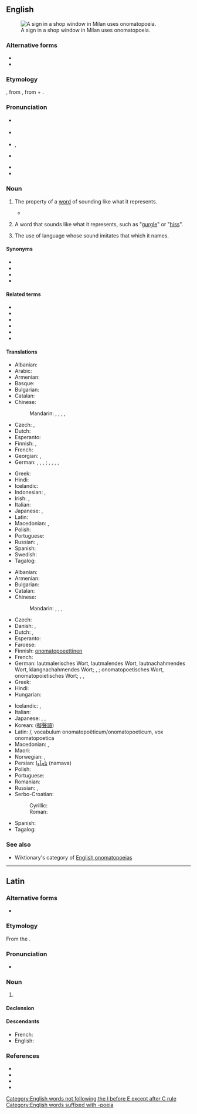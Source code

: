 {{also|onomatopoeïa|onomatopœia}}
==English==
{{was wotd|2006|April|10}}
{{wikipedia}}
[[Image:Clocks no tic tac.JPG|thumb|right|A sign in a shop window in Milan uses onomatopoeia.]]

===Alternative forms===
* {{l|en|onomatopeia}}
* {{l|en|onomatopœia}}

===Etymology===
{{bor|en|grc|ὀνοματοποιία||the coining of a word in imitation of a sound|withtext=1}}, from {{m|grc|ὀνοματοποιέω||to coin names}}, from {{m|grc|ὄνομα||name}} + {{m|grc|ποιέω||to make, to do, to produce}}.

===Pronunciation===
* {{a|NZ}} {{IPA|/ˌɒnəˌmætəˈpeɪə/|lang=en}}
* {{a|RP}} {{IPA|/ˌɒnəˌmætəˈpiːə/|lang=en}}
* {{a|US}} {{enPR|än'ə-măt'ə-pēʹə ''or'' än'ə-mät'ə-pēʹə}}, {{IPA|/ˌɑnəˌmætəˈpiːə/|/ˌɑnəˌmɑtəˈpiːə/|lang=en}}
* {{a|US, chiefly Midwestern}} {{IPA|/ˌɑnəˌmɑnəˈpiːə/|lang=en}}
* {{audio|en-us-onomatopoeia.ogg|Audio (US)|lang=en}}
* {{rhymes|iːə|lang=en}}

===Noun===
{{en-noun|~|s|onomatopoeiae}}

# {{lb|en|uncountable}} The property of a [[word]] of sounding like what it represents.
#* {{quote-book
|year=1553
|year_published=1909
|author=[[w:Thomas Wilson (rhetorician)|Thomas Wilson]], {{w|Desiderius Erasmus}}
|by=
|title=Arte of Rhetorique
|url=http://books.google.com/books?id=6p0xbOGIz2MC&pg=PA173
|original=
|chapter=
|section=
|isbn=
|edition=
|publisher=Clarendon Press
|location=Oxford
|editor=
|volume=
|page=
|passage=A woorde making called of the Grecians '''''Onomatapoia''''', is when wee make wordes of our owne minde, such as bee derived from the nature of things.
}}
# {{lb|en|countable}} A word that sounds like what it represents, such as "[[gurgle]]" or "[[hiss]]".
# {{lb|en|uncountable|rhetoric}} The use of language whose sound imitates that which it names.

====Synonyms====
* {{l|en|echoism}}
* {{l|en|imitative harmony}}
* {{l|en|mimesis}}
* {{l|en|sound symbolism}}

====Related terms====
* {{l|en|onomatope}}
* {{l|en|onomatopoeial}}
* {{l|en|onomatopoeian}}
* {{l|en|onomatopoeic}}
* {{l|en|onomatopoeious}}
* {{l|en|onomatopoetic}}

====Translations====
{{trans-top|property of a word of sounding like what it represents}}
* Albanian: {{t+|sq|onomatope}}
* Arabic: {{t|ar|مُحَاكَاة صَوْتِيَّة|f|tr=muḥākāh ṣawtiyya}}
* Armenian: {{t+|hy|բնաձայնություն}}
* Basque: {{t|eu|onomatopeia}}
* Bulgarian: {{t|bg|ономатопея|f|tr=onomatopeja}}
* Catalan: {{t+|ca|onomatopeia|f}}
* Chinese:
*: Mandarin: {{t+|cmn|象聲|sc=Hani}}, {{t+|cmn|象声|tr=xiàngshēng|sc=Hani}}, {{t+|cmn|擬聲|sc=Hani}}, {{t+|cmn|拟声|tr=nǐshēng|sc=Hani}}, {{t|cmn|狀聲|tr=zhuàngshēng|sc=Hani}}
* Czech: {{t+|cs|onomatopoie|f}}, {{t|cs|zvukomalba|f}}
* Dutch: {{t+|nl|onomatopee|f}}
* Esperanto: {{t|eo|onomatopeo}}
* Finnish: {{t|fi|onomatopoeettisuus}}, {{t+|fi|onomatopoesia}}
* French: {{t+|fr|onomatopée|f}}
* Georgian: {{t+|ka|ონომატოპეა}}, {{t|ka|ხმაბაძვა}}
* German: {{t|de|Klangnachahmung}}, {{t+|de|Lautmalerei}}, {{t|de|Lautnachahmung}}, {{t|de|Schallnachahmung|f}}; {{t+|de|Onomatopöie|f}}, {{t|de|Onomatopoie|f}}, {{t+|de|Onomatopoesie|f}}, {{t|de|Wortmalerei|f}}, {{t|de|Wortbildung aus Naturlauten|f}}
{{trans-mid}}
* Greek: {{t+|el|ονοματοποιία|f}}
* Hindi: {{t|hi|स्वनानुकरणात्मक|sc=Deva}}
* Icelandic: {{t+|is|hljóðgerving|f}}
* Indonesian: {{t+|id|onomatopoeia}}, {{t|id|pembentukan kata yg meniru suara}}
* Irish: {{t|ga|onamataipé|f}}, {{t|ga|fuaimfhoclaíocht|f}}
* Italian: {{t+|it|onomatopea|f}}
* Japanese: {{t|ja|擬音|tr=ぎおん, gion}}, {{t+|ja|擬声|tr=ぎせい, gisei}}
* Latin: {{t|la|onomatopoeïa|f}}
* Macedonian: {{t|mk|ономатопеја|f|tr=onomatopéja}}, {{t|mk|подражавање|n|tr=podražávanje}}
* Polish: {{t+|pl|onomatopeja|f}}
* Portuguese: {{t+|pt|onomatopeia|f}}
* Russian: {{t+|ru|звукоподража́ние|n}}, {{t+|ru|ономатопе́я|f}}
* Spanish: {{t+|es|onomatopeya|f}}
* Swedish: {{t+|sv|onomatopoetikon}}
* Tagalog: {{t|tl|sintunog}}
{{trans-bottom}}

{{trans-top|word that sounds like what it represents}}
* Albanian: {{t+|sq|onomatopeik}}
* Armenian: {{t+|hy|բնաձայնություն}}
* Bulgarian: {{t|bg|ономатопея|f}}
* Catalan: {{t+|ca|onomatopeia|f}}
* Chinese:
*: Mandarin: {{t+|cmn|象聲詞|sc=Hani}}, {{t+|cmn|象声词|tr=xiàngshēngcí|sc=Hani}}, {{t|cmn|擬聲語|sc=Hani}}, {{t|cmn|拟声语|tr=nǐshēngyǔ|sc=Hani}}
* Czech: {{t+|cs|onomatopoion|n}}
* Danish: {{t+|da|onomatopoietikon}}, {{t+|da|lydord}}
* Dutch: {{t+|nl|onomatopee|f}}, {{t+|nl|klanknabootsing|f}}
* Esperanto: {{t|eo|onomatopeo}}
* Faroese: {{t|fo|ljóðorð|n}}
* Finnish: [[onomatopoeettinen#Finnish|onomatopoeettinen]] {{t+|fi|sana}}
* French: {{t+|fr|onomatopée|f}}
* German: lautmalerisches Wort, lautmalendes Wort, lautnachahmendes Wort, klangnachahmendes Wort; {{t|de|Klangwort}}, {{t|de|Schallwort}}; onomatopoetisches Wort, onomatopoietisches Wort; {{t+|de|Onomatopoetikum}}, {{t+|de|Onomatopoetikon}}, {{t|de|Onomatopoietikon}}
* Greek: {{t+|el|ονοματοποιία|f}}
* Hindi: {{t|hi|स्वनानुकरणात्मक|sc=Deva}}
* Hungarian: {{t|hu|hangutánzó szó}}
{{trans-mid}}
* Icelandic: {{t|is|hljóðlíkingarorð|n}}, {{t+|is|hljóðgervingur|m}}
* Italian: {{t+|it|onomatopea}}
* Japanese: {{t|ja|擬音語|tr=ぎおんご, giongo}}, {{t+|ja|擬声語|tr=ぎせいご, giseigo}}, {{t+|ja|オノマトペ|tr=onomatope|sc=Jpan}}
* Korean: {{t+|ko|의성어|tr=eui-seong-eo}} ([[擬聲語]])
* Latin: {{t|la|onomatopoëticum}}/{{t|la|onomatopoeticum}}, vocabulum onomatopoëticum/onomatopoeticum, vox onomatopoetica
* Macedonian: {{t|mk|ономатопеја|f|tr=onomatopéja}}, {{t|mk|подражавање|n|tr=podražávanje}}
* Maori: {{t|mi|kupu ororite}}
* Norwegian: {{t|no|lydord}}, {{t+|no|onomatopoetikon}}
* Persian: [[نام‌آوا]] (namava)
* Polish: {{t+|pl|onomatopeja|f}}
* Portuguese: {{t+|pt|onomatopeia}}
* Romanian: {{t+|ro|onomatopee|f}}
* Russian: {{t+|ru|звукоподража́ние|n}}, {{t+|ru|ономатопе́я|f}}
* Serbo-Croatian:
*: Cyrillic: {{t|sh|ономатопе́ја|f|sc=Cyrl}}
*: Roman: {{t+|sh|onomatopéja|f}}
* Spanish: {{t+|es|onomatopeya}}
* Tagalog: {{t|tl|sintunog}}
{{trans-bottom}}

===See also===
* Wiktionary's category of [[:Category:English onomatopoeias|English onomatopoeias]]

[[Category:English words not following the I before E except after C rule]]
[[Category:English words suffixed with -poeia]]

----

==Latin==

===Alternative forms===
* {{l|la|:onomatopoeïa}}

===Etymology===
From the {{der|la|grc|ὀνομᾰτοποιῐ́ᾱ}}.

===Pronunciation===
* {{la-IPA|onomatopoei.a}}

===Noun===
{{la-noun|onomatopoeia|onomatopoeiae|f|first}}

# {{lb|la|rhetoric}} {{l|en|onomatopoeia}} {{gloss|the forming of a word to resemble in sound the thing that it signifies}}

====Declension====
{{la-decl-1st|onomatopoei}}

====Descendants====
* French: {{l|fr|onomatopée}}
* English: {{l|en|onomatopoeia}}

===References===
* {{R:L&S|ŏnŏmătŏpoeïa}}
* {{R:Gaffiot|ŏnŏmătŏpœĭa|p=1,080/2}}
* {{R:Peck}}
* {{R:OLD|1|onomatopoeia|1,250/1}}
